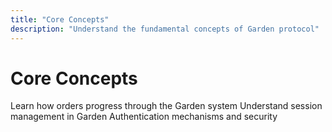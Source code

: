 ```yaml
---
title: "Core Concepts"
description: "Understand the fundamental concepts of Garden protocol"
---
```


# Core Concepts

<CardGroup cols={1}>
  <Card title="Order Lifecycle" href="/developers/core/order-lifecycle" icon="arrows-rotate">
    Learn how orders progress through the Garden system
  </Card>
  <Card title="Sessions" href="/developers/core/sessions" icon="clock">
    Understand session management in Garden
  </Card>
  <Card title="Auth" href="/developers/core/auth" icon="shield-check">
    Authentication mechanisms and security
  </Card>
</CardGroup> 